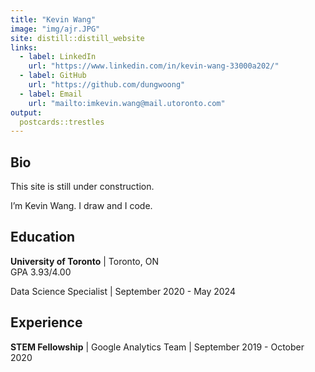 ```yaml
---
title: "Kevin Wang"
image: "img/ajr.JPG"
site: distill::distill_website
links:
  - label: LinkedIn
    url: "https://www.linkedin.com/in/kevin-wang-33000a202/"
  - label: GitHub
    url: "https://github.com/dungwoong"
  - label: Email
    url: "mailto:imkevin.wang@mail.utoronto.com"
output:
  postcards::trestles
---
```

 
## Bio

This site is still under construction.

I'm Kevin Wang.
I draw and I code.<br>

## Education

**University of Toronto** | Toronto, ON<br>
GPA 3.93/4.00

Data Science Specialist | September 2020 - May 2024

## Experience

**STEM Fellowship** | Google Analytics Team | September 2019 - October 2020
